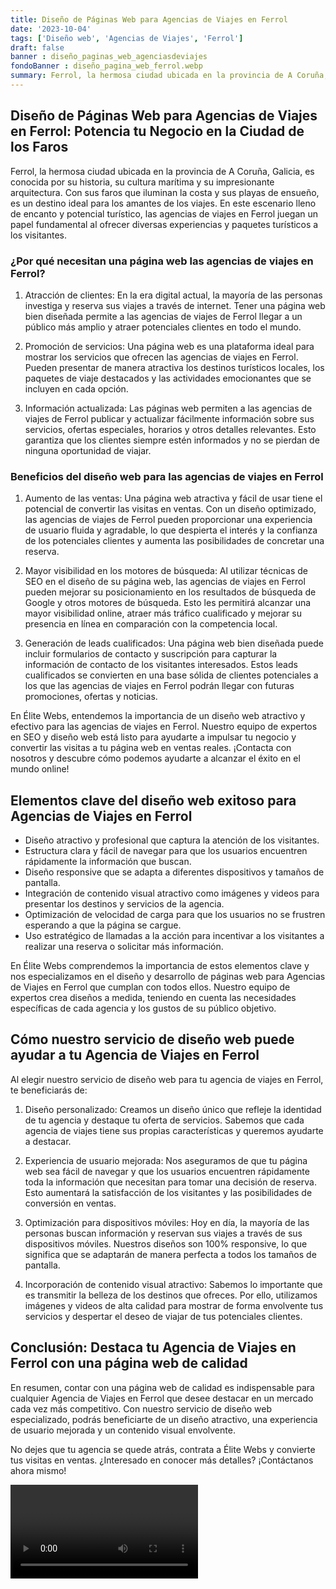 ```yaml
---
title: Diseño de Páginas Web para Agencias de Viajes en Ferrol
date: '2023-10-04'
tags: ['Diseño web', 'Agencias de Viajes', 'Ferrol']
draft: false
banner : diseño_paginas_web_agenciasdeviajes
fondoBanner : diseño_pagina_web_ferrol.webp
summary: Ferrol, la hermosa ciudad ubicada en la provincia de A Coruña, Galicia, es conocida por su historia, su cultura marítima y su impresionante arquitectura. Con sus faros que iluminan la costa y sus playas de ensueño, es un destino ideal para los amantes de los viajes. En este escenario lleno de encanto y potencial turístico, las agencias de viajes en Ferrol juegan un papel fundamental al ofrecer diversas experiencias y paquetes turísticos a los visitantes.
---
```


## Diseño de Páginas Web para Agencias de Viajes en Ferrol: Potencia tu Negocio en la Ciudad de los Faros

Ferrol, la hermosa ciudad ubicada en la provincia de A Coruña, Galicia, es conocida por su historia, su cultura marítima y su impresionante arquitectura. Con sus faros que iluminan la costa y sus playas de ensueño, es un destino ideal para los amantes de los viajes. En este escenario lleno de encanto y potencial turístico, las agencias de viajes en Ferrol juegan un papel fundamental al ofrecer diversas experiencias y paquetes turísticos a los visitantes.

### ¿Por qué necesitan una página web las agencias de viajes en Ferrol?

1. Atracción de clientes: En la era digital actual, la mayoría de las personas investiga y reserva sus viajes a través de internet. Tener una página web bien diseñada permite a las agencias de viajes de Ferrol llegar a un público más amplio y atraer potenciales clientes en todo el mundo.

2. Promoción de servicios: Una página web es una plataforma ideal para mostrar los servicios que ofrecen las agencias de viajes en Ferrol. Pueden presentar de manera atractiva los destinos turísticos locales, los paquetes de viaje destacados y las actividades emocionantes que se incluyen en cada opción.

3. Información actualizada: Las páginas web permiten a las agencias de viajes de Ferrol publicar y actualizar fácilmente información sobre sus servicios, ofertas especiales, horarios y otros detalles relevantes. Esto garantiza que los clientes siempre estén informados y no se pierdan de ninguna oportunidad de viajar.

### Beneficios del diseño web para las agencias de viajes en Ferrol

1. Aumento de las ventas: Una página web atractiva y fácil de usar tiene el potencial de convertir las visitas en ventas. Con un diseño optimizado, las agencias de viajes de Ferrol pueden proporcionar una experiencia de usuario fluida y agradable, lo que despierta el interés y la confianza de los potenciales clientes y aumenta las posibilidades de concretar una reserva.

2. Mayor visibilidad en los motores de búsqueda: Al utilizar técnicas de SEO en el diseño de su página web, las agencias de viajes en Ferrol pueden mejorar su posicionamiento en los resultados de búsqueda de Google y otros motores de búsqueda. Esto les permitirá alcanzar una mayor visibilidad online, atraer más tráfico cualificado y mejorar su presencia en línea en comparación con la competencia local.

3. Generación de leads cualificados: Una página web bien diseñada puede incluir formularios de contacto y suscripción para capturar la información de contacto de los visitantes interesados. Estos leads cualificados se convierten en una base sólida de clientes potenciales a los que las agencias de viajes en Ferrol podrán llegar con futuras promociones, ofertas y noticias.

En Élite Webs, entendemos la importancia de un diseño web atractivo y efectivo para las agencias de viajes en Ferrol. Nuestro equipo de expertos en SEO y diseño web está listo para ayudarte a impulsar tu negocio y convertir las visitas a tu página web en ventas reales. ¡Contacta con nosotros y descubre cómo podemos ayudarte a alcanzar el éxito en el mundo online!

<GifSeo />

<Cta />

## Elementos clave del diseño web exitoso para Agencias de Viajes en Ferrol

- Diseño atractivo y profesional que captura la atención de los visitantes.
- Estructura clara y fácil de navegar para que los usuarios encuentren rápidamente la información que buscan.
- Diseño responsive que se adapta a diferentes dispositivos y tamaños de pantalla.
- Integración de contenido visual atractivo como imágenes y videos para presentar los destinos y servicios de la agencia.
- Optimización de velocidad de carga para que los usuarios no se frustren esperando a que la página se cargue.
- Uso estratégico de llamadas a la acción para incentivar a los visitantes a realizar una reserva o solicitar más información.

En Élite Webs comprendemos la importancia de estos elementos clave y nos especializamos en el diseño y desarrollo de páginas web para Agencias de Viajes en Ferrol que cumplan con todos ellos. Nuestro equipo de expertos crea diseños a medida, teniendo en cuenta las necesidades específicas de cada agencia y los gustos de su público objetivo.

## Cómo nuestro servicio de diseño web puede ayudar a tu Agencia de Viajes en Ferrol

Al elegir nuestro servicio de diseño web para tu agencia de viajes en Ferrol, te beneficiarás de:

1. Diseño personalizado: Creamos un diseño único que refleje la identidad de tu agencia y destaque tu oferta de servicios. Sabemos que cada agencia de viajes tiene sus propias características y queremos ayudarte a destacar.

2. Experiencia de usuario mejorada: Nos aseguramos de que tu página web sea fácil de navegar y que los usuarios encuentren rápidamente toda la información que necesitan para tomar una decisión de reserva. Esto aumentará la satisfacción de los visitantes y las posibilidades de conversión en ventas.

3. Optimización para dispositivos móviles: Hoy en día, la mayoría de las personas buscan información y reservan sus viajes a través de sus dispositivos móviles. Nuestros diseños son 100% responsive, lo que significa que se adaptarán de manera perfecta a todos los tamaños de pantalla.

4. Incorporación de contenido visual atractivo: Sabemos lo importante que es transmitir la belleza de los destinos que ofreces. Por ello, utilizamos imágenes y videos de alta calidad para mostrar de forma envolvente tus servicios y despertar el deseo de viajar de tus potenciales clientes.

## Conclusión: Destaca tu Agencia de Viajes en Ferrol con una página web de calidad

En resumen, contar con una página web de calidad es indispensable para cualquier Agencia de Viajes en Ferrol que desee destacar en un mercado cada vez más competitivo. Con nuestro servicio de diseño web especializado, podrás beneficiarte de un diseño atractivo, una experiencia de usuario mejorada y un contenido visual envolvente.

No dejes que tu agencia se quede atrás, contrata a Élite Webs y convierte tus visitas en ventas. ¿Interesado en conocer más detalles? ¡Contáctanos ahora mismo!

<Video />

<CtaBot job='Agencias de Viajes' city='Ferrol'/>

<Gmaps query='Ferrol+españa+maps' />
